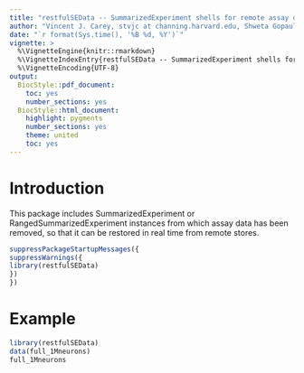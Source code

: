 ```yaml
---
title: "restfulSEData -- SummarizedExperiment shells for remote assay data"
author: "Vincent J. Carey, stvjc at channing.harvard.edu, Shweta Gopaulakrishnan reshg at channing.harvard.edu"
date: "`r format(Sys.time(), '%B %d, %Y')`"
vignette: >
  %\VignetteEngine{knitr::rmarkdown}
  %\VignetteIndexEntry{restfulSEData -- SummarizedExperiment shells for remote assay data}
  %\VignetteEncoding{UTF-8}
output:
  BiocStyle::pdf_document:
    toc: yes
    number_sections: yes
  BiocStyle::html_document:
    highlight: pygments
    number_sections: yes
    theme: united
    toc: yes
---
```


# Introduction

This package includes SummarizedExperiment or RangedSummarizedExperiment
instances from which assay data has been removed, so that it
can be restored in real time from remote stores.

```r
suppressPackageStartupMessages({
suppressWarnings({
library(restfulSEData)
})
})
```

# Example

```r
library(restfulSEData)
data(full_1Mneurons)
full_1Mneurons
```
